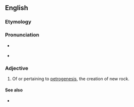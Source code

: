 ==English==

===Etymology===
{{prefix|petro|genetic|lang=en}}

===Pronunciation===
* {{a|GA}} {{IPA|/ˌpɛtɹoʊdʒəˈnɛtɪk/|lang=en}}
* {{rhymes|ɛtɪk|lang=en}}

===Adjective===
{{en-adj|-}}

# {{lb|en|geology}} Of or pertaining to [[petrogenesis]], the creation of new rock.

====See also====
* {{pedialite|petrogenesis}}